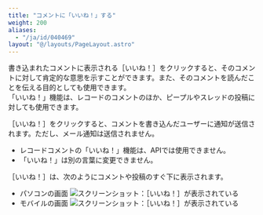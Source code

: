 ```yaml
---
title: "コメントに「いいね！」する"
weight: 200
aliases:
  - "/ja/id/040469"
layout: "@/layouts/PageLayout.astro"
---
```




書き込まれたコメントに表示される<Wovn>［いいね！］</Wovn>をクリックすると、そのコメントに対して肯定的な意思を示すことができます。<Wovn></Wovn>また、そのコメントを読んだことを伝える目的としても使用できます。  
「いいね！」機能は、レコードのコメントのほか、ピープルやスレッドの投稿に対しても使用できます。

<Wovn>［いいね！］</Wovn>をクリックすると、コメントを書き込んだユーザーに通知が送信されます。ただし、メール通知は送信されません。

<Note>

* レコードコメントの「いいね！」機能は、APIでは使用できません。
* 「いいね！」は別の言葉に変更できません。<Wovn></Wovn>

</Note>

<Wovn>［いいね！］</Wovn>は、次のようにコメントや投稿のすぐ下に表示されます。

* パソコンの画面
  <Img src="/k/kintone/img-ja/whatslike_01.png" alt="スクリーンショット：［いいね！］が表示されている" />
* モバイルの画面
  <Img src="/k/kintone/img-ja/whatslike_02.png" alt="スクリーンショット：［いいね！］が表示されている" />

